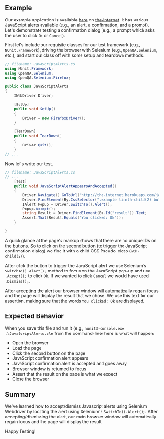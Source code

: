 ## Example

Our example application is available [here](http://the-internet.herokuapp.com/javascript_alerts) on [the-internet](http://github.com/saucelabs/the-internet). It has various JavaScript alerts available (e.g., an alert, a confirmation, and a prompt). Let's demonstrate testing a confirmation dialog (e.g., a prompt which asks the user to click `Ok` or `Cancel`).

First let's include our requisite classes for our test framework (e.g., `NUnit.Framework`), driving the browser with Selenium (e.g., `OpenQA.Selenium`, etc.), and start our class off with some setup and teardown methods.

```csharp
// filename: JavaScriptAlerts.cs
using NUnit.Framework;
using OpenQA.Selenium;
using OpenQA.Selenium.Firefox;

public class JavaScriptAlerts
{
    IWebDriver Driver;

    [SetUp]
    public void SetUp()
    {
        Driver = new FirefoxDriver();
    }

    [TearDown]
    public void TearDown()
    {
        Driver.Quit();
    }
// ...
```

Now let's write our test.

```csharp
// filename: JavaScriptAlerts.cs
// ...
    [Test]
    public void JavaScriptAlertAppearsAndAccepted()
    {
        Driver.Navigate().GoToUrl("http://the-internet.herokuapp.com/javascript_alerts");
        Driver.FindElement(By.CssSelector(".example li:nth-child(2) button")).Click();
        IAlert Popup = Driver.SwitchTo().Alert();
        Popup.Accept();
        string Result = Driver.FindElement(By.Id("result")).Text;
        Assert.That(Result.Equals("You clicked: Ok"));
    }

}
```

A quick glance at the page's markup shows that there are no unique IDs on the buttons. So to click on the second button (to trigger the JavaScript confirmation dialog) we find it with a child CSS Pseudo-class (`nth-child(2)`).

After click the button to trigger the JavaScript alert we use Selenium's `SwitchTo().Alert();` method to focus on the JavaScript pop-up and use `.Accept();` to click `Ok`. If we wanted to click `Cancel` we would have used `.Dismiss();`.

After accepting the alert our browser window will automatically regain focus and the page will display the result that we chose. We use this text for our assertion, making sure that the words `You clicked: Ok` are displayed.

## Expected Behavior

When you save this file and run it (e.g., `nunit3-console.exe .\JavaScriptAlerts.sln` from the command-line) here is what will happen:

- Open the browser
- Load the page
- Click the second button on the page
- JavaScript confirmation alert appears
- JavaScript confirmation alert is accepted and goes away
- Browser window is returned to focus
- Assert that the result on the page is what we expect
- Close the browser

## Summary

We've learned how to accept/dismiss Javascript alerts using Selenium Webdriver by locating the alert using Selenium's `SwitchTo().Alert();`. After accepting/dismissing the alert, our main browser window will automatically regain focus and the page will display the result.

Happy Testing!
